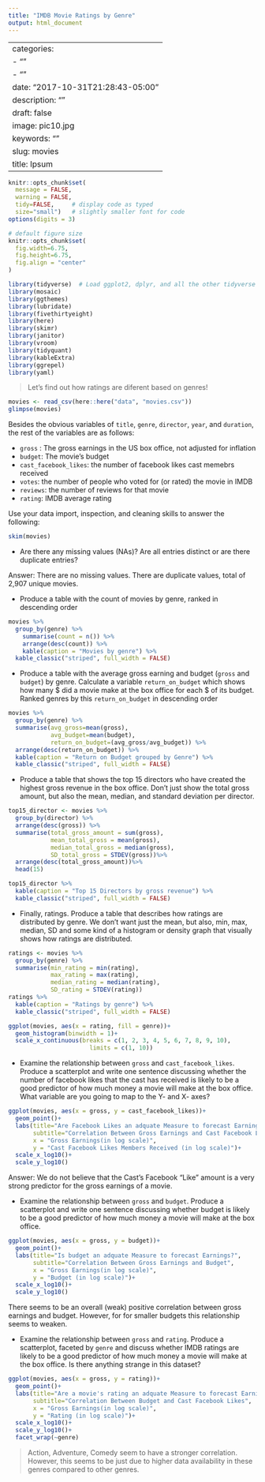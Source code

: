 ```yaml
---
title: "IMDB Movie Ratings by Genre"
output: html_document
---
```

---
categories:
- ""
- ""
date: "2017-10-31T21:28:43-05:00"
description: ""
draft: false
image: pic10.jpg
keywords: ""
slug: movies
title: Ipsum
---

```r
knitr::opts_chunk$set(
  message = FALSE, 
  warning = FALSE, 
  tidy=FALSE,     # display code as typed
  size="small")   # slightly smaller font for code
options(digits = 3)

# default figure size
knitr::opts_chunk$set(
  fig.width=6.75, 
  fig.height=6.75,
  fig.align = "center"
)
```

```r
library(tidyverse)  # Load ggplot2, dplyr, and all the other tidyverse packages
library(mosaic)
library(ggthemes)
library(lubridate)
library(fivethirtyeight)
library(here)
library(skimr)
library(janitor)
library(vroom)
library(tidyquant)
library(kableExtra)
library(ggrepel)
library(yaml)
```




> Let's find out how ratings are diferent based on genres! 

```r

movies <- read_csv(here::here("data", "movies.csv"))
glimpse(movies)

```

Besides the obvious variables of `title`, `genre`, `director`, `year`, and `duration`, the rest of the variables are as follows:

- `gross` : The gross earnings in the US box office, not adjusted for inflation
- `budget`: The movie's budget 
- `cast_facebook_likes`: the number of facebook likes cast memebrs received
- `votes`: the number of people who voted for (or rated) the movie in IMDB 
- `reviews`: the number of reviews for that movie
- `rating`: IMDB average rating 

Use your data import, inspection, and cleaning skills to answer the following:

```r
skim(movies)

```

- Are there any missing values (NAs)? Are all entries distinct or are there duplicate entries?

Answer: There are no missing values. There are duplicate values, total of 2,907 unique movies.

- Produce a table with the count of movies by genre, ranked in descending order

```r
movies %>% 
  group_by(genre) %>% 
    summarise(count = n()) %>% 
    arrange(desc(count)) %>% 
    kable(caption = "Movies by genre") %>% 
  kable_classic("striped", full_width = FALSE)
```


- Produce a table with the average gross earning and budget (`gross` and `budget`) by genre. Calculate a variable `return_on_budget` which shows how many $ did a movie make at the box office for each $ of its budget. Ranked genres by this `return_on_budget` in descending order

```r
movies %>% 
  group_by(genre) %>% 
  summarise(avg_gross=mean(gross),
            avg_budget=mean(budget),
            return_on_budget=(avg_gross/avg_budget)) %>% 
  arrange(desc(return_on_budget)) %>% 
  kable(caption = "Return on Budget grouped by Genre") %>% 
  kable_classic("striped", full_width = FALSE)

```

- Produce a table that shows the top 15 directors who have created the highest gross revenue in the box office. Don't just show the total gross amount, but also the mean, median, and standard deviation per director.

```r

top15_director <- movies %>% 
  group_by(director) %>% 
  arrange(desc(gross)) %>% 
  summarise(total_gross_amount = sum(gross),
            mean_total_gross = mean(gross),
            median_total_gross = median(gross),
            SD_total_gross = STDEV(gross))%>%
  arrange(desc(total_gross_amount))%>% 
  head(15)

top15_director %>% 
  kable(caption = "Top 15 Directors by gross revenue") %>% 
  kable_classic("striped", full_width = FALSE)


```

- Finally, ratings. Produce a table that describes how ratings are distributed by genre. We don't want just the mean, but also, min, max, median, SD and some kind of a histogram or density graph that visually shows how ratings are distributed. 

```r
ratings <- movies %>% 
  group_by(genre) %>% 
  summarise(min_rating = min(rating),
            max_rating = max(rating),
            median_rating = median(rating),
            SD_rating = STDEV(rating))
ratings %>% 
  kable(caption = "Ratings by genre") %>% 
  kable_classic("striped", full_width = FALSE)

ggplot(movies, aes(x = rating, fill = genre))+
  geom_histogram(binwidth = 1)+
  scale_x_continuous(breaks = c(1, 2, 3, 4, 5, 6, 7, 8, 9, 10),
                       limits = c(1, 10))


```

  - Examine the relationship between `gross` and `cast_facebook_likes`. Produce a scatterplot and write one sentence discussing whether the number of facebook likes that the cast has received is likely to be a good predictor of how much money a movie will make at the box office. What variable are you going to map to the Y- and X- axes?
  
  
```r

ggplot(movies, aes(x = gross, y = cast_facebook_likes))+
  geom_point()+ 
  labs(title="Are Facebook Likes an adquate Measure to forecast Earnings?",
       subtitle="Correlation Between Gross Earnings and Cast Facebook Likes",
       x = "Gross Earnings(in log scale)",
       y = "Cast Facebook Likes Members Received (in log scale)")+
  scale_x_log10()+
  scale_y_log10()

```
Answer: We do not believe that the Cast's Facebook "Like" amount is a very strong predictor for the gross earnings of a movie.

  - Examine the relationship between `gross` and `budget`. Produce a scatterplot and write one sentence discussing whether budget is likely to be a good predictor of how much money a movie will make at the box office.

```r

ggplot(movies, aes(x = gross, y = budget))+
  geom_point()+ 
  labs(title="Is budget an adquate Measure to forecast Earnings?",
       subtitle="Correlation Between Gross Earnings and Budget",
       x = "Gross Earnings(in log scale)",
       y = "Budget (in log scale)")+
  scale_x_log10()+
  scale_y_log10()


```
There seems to be an overall (weak) positive correlation between gross earnings and budget. However, for for smaller budgets this relationship seems to weaken.
  
  
  - Examine the relationship between `gross` and `rating`. Produce a scatterplot, faceted by `genre` and discuss whether IMDB ratings are likely to be a good predictor of how much money a movie will make at the box office. Is there anything strange in this dataset?

```r

ggplot(movies, aes(x = gross, y = rating))+
  geom_point()+ 
  labs(title="Are a movie's rating an adquate Measure to forecast Earnings?",
       subtitle="Correlation Between Budget and Cast Facebook Likes",
       x = "Gross Earnings(in log scale)",
       y = "Rating (in log scale)")+
  scale_x_log10()+
  scale_y_log10()+
  facet_wrap(~genre)

```
> Action, Adventure, Comedy seem to have a stronger correlation. However, this seems to be just due to higher data availability in these genres compared to other genres. 

